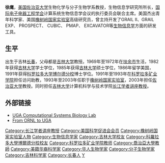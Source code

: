 '''徐鹰'''，[[美国|美国]][[佐治亚大学|佐治亚大学]]生物化学与分子生物学系教授，生物信息学研究所所长，[[国际电子电器工程学会|国际电子电器工程学会]]计算系统生物信息学会议的执行委员会联合主席。美国杰出青年科学家、美国[[橡树岭国家实验室|橡树岭国家实验室]]高级研究员，曾主持开发了GRAIL II、GRAIL EXP、 PROSPECT、 CUBIC、 PMAP、 EXCAVATOR等[[生物信息学|生物信息学]]方面的研发工具。

==生平==
出生于吉林[[长春|长春]]，父母都是[[吉林大学|吉林大学]]教授。1969年至1972年在[[扶余市|扶余市]]生活，1982年获得[[吉林大学|吉林大学]]学士学位，1985年获得[[吉林大学|吉林大学]]硕士学位，1986年留学美国，1991年获得[[科罗拉多大学博尔德分校|科罗拉多大学博尔德分校]]博士学位。1991年至1993年在[[科罗拉多矿业学院|科罗拉多矿业学院]]担任访问助教，1993年至2003年任职于[[橡树岭国家实验室|橡树岭国家实验室]]，2003年担任[[佐治亚大学|佐治亚大学]]教授。同时担任[[吉林大学|吉林大学]]计算机科学与技术学院[[长江学者|长江学者]][[长江学者讲座教授|讲座教授]]。

==外部链接==
*[http://csbl.bmb.uga.edu/~xyn UGA Computational Systems Biology Lab] {{Wayback|url=http://csbl.bmb.uga.edu/~xyn |date=20080511211249 }}
*[http://www.uga.edu/columns/030922/news3.html From ORNL to UGA] {{Wayback|url=http://www.uga.edu/columns/030922/news3.html |date=20110606012115 }}

{{US-scientist-stub}}

{{DEFAULTSORT:Xu徐}}
[[Category:长江学者讲座教授|Category:长江学者讲座教授]]
[[Category:美国科学促进会会员|Category:美国科学促进会会员]]
[[Category:橡树岭国家实验室人物|Category:橡树岭国家实验室人物]]
[[Category:生物信息学家|Category:生物信息学家]]
[[Category:吉林大学校友|Category:吉林大学校友]]
[[Category:科羅拉多大學博爾德分校校友|Category:科羅拉多大學博爾德分校校友]]
[[Category:科罗拉多矿业学院教师|Category:科罗拉多矿业学院教师]]
[[Category:喬治亞大學教師|Category:喬治亞大學教師]]
[[Category:美籍华裔科学家|Category:美籍华裔科学家]]
[[Category:华人生物学家|Category:华人生物学家]]
[[Category:分子生物学家|Category:分子生物学家]]
[[Category:吉林科学家|Category:吉林科学家]]
[[Category:长春人|Category:长春人]]
[[Category:徐姓|Y]]